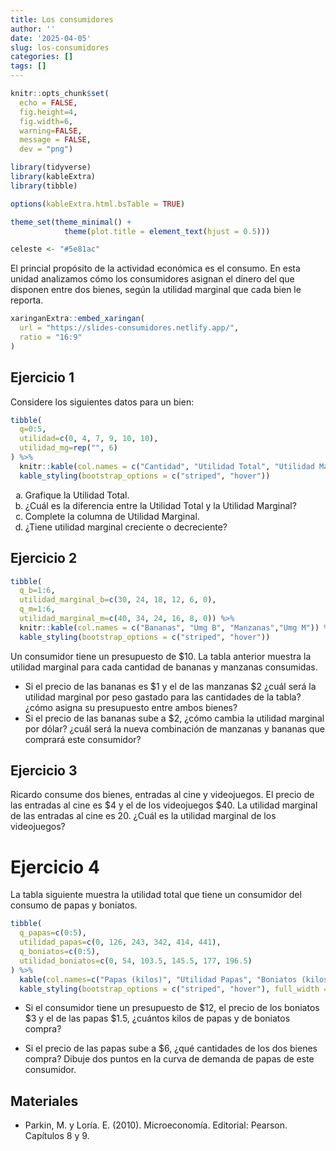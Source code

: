 ```yaml
---
title: Los consumidores
author: ''
date: '2025-04-05'
slug: los-consumidores
categories: []
tags: []
---
```




```r
knitr::opts_chunk$set(
  echo = FALSE, 
  fig.height=4, 
  fig.width=6, 
  warning=FALSE, 
  message = FALSE,
  dev = "png")

library(tidyverse)
library(kableExtra)
library(tibble)

options(kableExtra.html.bsTable = TRUE)

theme_set(theme_minimal() + 
            theme(plot.title = element_text(hjust = 0.5)))

celeste <- "#5e81ac"

```

El princial propósito de la actividad económica es el consumo. En esta unidad analizamos cómo los consumidores asignan el dinero del que disponen entre dos bienes, según la utilidad marginal que cada bien le reporta.



```r
xaringanExtra::embed_xaringan(
  url = "https://slides-consumidores.netlify.app/",
  ratio = "16:9"
)
```


## Ejercicio 1

Considere los siguientes datos para un bien:

```r
tibble(
  q=0:5,
  utilidad=c(0, 4, 7, 9, 10, 10),
  utilidad_mg=rep("", 6)
) %>% 
  knitr::kable(col.names = c("Cantidad", "Utilidad Total", "Utilidad Marginal")) %>% 
  kable_styling(bootstrap_options = c("striped", "hover"))
```


a) Grafique la Utilidad Total.
b) ¿Cuál es la diferencia entre la Utilidad Total y la Utilidad Marginal?
c) Complete la columna de Utilidad Marginal. 
d) ¿Tiene utilidad marginal creciente o decreciente?



## Ejercicio 2 

```r
tibble(
  q_b=1:6,
  utilidad_marginal_b=c(30, 24, 18, 12, 6, 0),
  q_m=1:6,
  utilidad_marginal_m=c(40, 34, 24, 16, 8, 0)) %>% 
  knitr::kable(col.names = c("Bananas", "Umg B", "Manzanas","Umg M")) %>% 
  kable_styling(bootstrap_options = c("striped", "hover"))
```


Un consumidor tiene un presupuesto de \$10. La tabla anterior muestra la utilidad marginal para cada cantidad de bananas y manzanas consumidas. 

- Si el precio de las bananas es \$1 y el de las manzanas \$2 ¿cuál será la utilidad marginal por peso gastado para las cantidades de la tabla? ¿cómo asigna su presupuesto entre ambos bienes?
- Si el precio de las bananas sube a $2, ¿cómo cambia la utilidad marginal por dólar? ¿cuál será la nueva combinación de manzanas y bananas que comprará este consumidor?


## Ejercicio 3

Ricardo consume dos bienes, entradas al cine y videojuegos. El precio de las entradas al cine es \$4 y el de los videojuegos \$40. La utilidad marginal de las entradas al cine es 20. ¿Cuál es la utilidad marginal de los videojuegos?

# Ejercicio 4

La tabla siguiente muestra la utilidad total que tiene un consumidor del consumo de papas y boniatos.
```r
tibble(
  q_papas=c(0:5),
  utilidad_papas=c(0, 126, 243, 342, 414, 441),
  q_boniatos=c(0:5),
  utilidad_boniatos=c(0, 54, 103.5, 145.5, 177, 196.5)
) %>% 
  kable(col.names=c("Papas (kilos)", "Utilidad Papas", "Boniatos (kilos)", "Utilidad Boniatos")) %>%
  kable_styling(bootstrap_options = c("striped", "hover"), full_width = FALSE)
```

- Si el consumidor tiene un presupuesto de \$12, el precio de los boniatos $3 y el de las papas \$1.5, ¿cuántos kilos de papas y de boniatos compra?

- Si el precio de las papas sube a \$6, ¿qué cantidades de los dos bienes compra? Dibuje dos puntos en la curva de demanda de papas de este consumidor.

## Materiales

- Parkin, M. y Loría. E. (2010). Microeconomía. Editorial: Pearson. Capítulos 8 y 9.
  